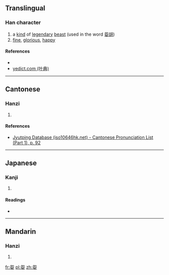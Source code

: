 ==Translingual==

===Han character===
{{Han char|rn=38|rad=女|as=05|sn=8|four=2740<sub>4</sub>|canj=弓山女 (NUV)|ids=⿱[[夗]][[女]]}}

# a [[kind]] of [[legendary]] [[beast]] (used in the word [[妴胡]])
# [[fine]], [[glorious]], [[happy]]

====References====
* {{Han ref|kx=0257.210|dkj=06131|dj=0522.170|hdz=21040.040|uh=59B4|ud=22964|bh=CC53|bd=52307}}
*[http://yedict.com/htm/59/59B4.htm yedict.com (叶典)]

----

==Cantonese==

===Hanzi===
{{yue-hanzi|jyut=[[jyun2]]|y=yun2}}

# {{defn|lang=yue|sort=女05}}

====References====
* [http://www.iso10646hk.net/jp/document/download.jsp Jyutping Database (iso10646hk.net) - Cantonese Pronunciation List (Part 1), p. 92]

----

==Japanese==

===Kanji===
{{ja-kanji|grade=|rs=女05}}

# {{defn|lang=ja|sort=女05}}

====Readings====
* {{ja-readings|on=[[えん]] (en), [[おん]] (on)|kun=[[たおやか]] (taoyaka)}}

----

==Mandarin==

===Hanzi===
{{cmn-hanzi|pin=[[yuàn]] ([[yuan4]]), [[qì]] ([[qi4]])|wg=yüan<sup>4</sup>, ch'i<sup>4</sup>}}

# {{defn|lang=cmn|sort=女05}}

[[fr:妴]]
[[pl:妴]]
[[zh:妴]]